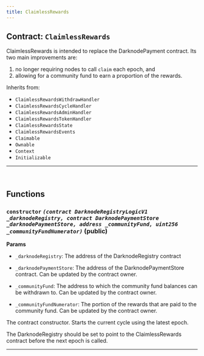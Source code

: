 ```yaml
---
title: ClaimlessRewards
---
```



<DocTag type={DocType.Reference} />

## Contract: `ClaimlessRewards`

ClaimlessRewards is intended to replace the DarknodePayment
contract. Its two main improvements are:

1. no longer requiring nodes to call `claim` each epoch, and
2. allowing for a community fund to earn a proportion of the rewards.

Inherits from:

- `ClaimlessRewardsWithdrawHandler`
- `ClaimlessRewardsCycleHandler`
- `ClaimlessRewardsAdminHandler`
- `ClaimlessRewardsTokenHandler`
- `ClaimlessRewardsState`
- `ClaimlessRewardsEvents`
- `Claimable`
- `Ownable`
- `Context`
- `Initializable`

<hr />

<br />

## Functions

### **`constructor`** _`(contract DarknodeRegistryLogicV1 _darknodeRegistry, contract DarknodePaymentStore _darknodePaymentStore, address _communityFund, uint256 _communityFundNumerator)`_ (public)

**Params**

- `_darknodeRegistry`: The address of the DarknodeRegistry contract

- `_darknodePaymentStore`: The address of the DarknodePaymentStore
  contract. Can be updated by the contract owner.

- `_communityFund`: The address to which the community fund balances
  can be withdrawn to. Can be updated by the contract owner.

- `_communityFundNumerator`: The portion of the rewards that are paid
  to the community fund. Can be updated by the contract owner.

The contract constructor. Starts the current cycle using the
latest epoch.

The DarknodeRegistry should be set to point to the
ClaimlessRewards contract before the next epoch is called.

<hr />
